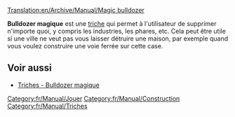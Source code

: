 [[Translation:en/Archive/Manual/Magic bulldozer]]

'''Bulldozer magique''' est une [[fr/Manual/Triche|triche]] qui permet à l'utilisateur de supprimer n'importe quoi, y compris les industries, les phares, etc. Cela peut être utile si une ville ne veut pas vous laisser détruire une maison, par exemple quand vous voulez construire une voie ferrée sur cette case.

== Voir aussi ==
*[[fr/Manual/Triche#bulldozer-magique|Triches - Bulldozer magique]]

[[Category:fr/Manual/Jouer]]
[[Category:fr/Manual/Construction]]
[[Category:fr/Manual/Triches]]